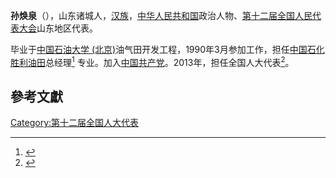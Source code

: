 '''孙焕泉'''（{{bd|1965年||}}），山东诸城人，[[汉族|汉族]]，[[中华人民共和国|中华人民共和国]]政治人物、[[第十二届全国人民代表大会|第十二届全国人民代表大会]]山东地区代表。

毕业于[[中国石油大学_(北京)|中国石油大学 (北京)]]油气田开发工程，1990年3月参加工作，担任[[中国石化|中国石化]][[胜利油田|胜利油田]]总经理<ref>{{cite news|title=孙焕泉管理局局长,油田分公司总经理,管理局党委副书记|url=http://www.slof.com/html/static/sta_ldjj.htm|accessdate=2013-04-05|newspaper=中国石化|deadurl=yes|archiveurl=https://web.archive.org/web/20130329201729/http://www.slof.com/html/static/sta_ldjj.htm|archivedate=2013-03-29}}</ref> 专业。加入[[中国共产党|中国共产党]]。2013年，担任全国人大代表<ref>{{cite news|title=全国人大代表信息-孙焕泉|url=http://210.82.31.1:8084/delegate/viewDelegate.action?dbid=121245|accessdate=2013-04-05|newspaper=全国人大网|archive-url=https://web.archive.org/web/20140222013621/http://www.npc.gov.cn/delegate/viewDelegate.action?dbid=121245|archive-date=2014-02-22|dead-url=yes}}</ref>。

==參考文獻==
{{reflist}}
{{中国政治人物小作品}}
{{中国工程院能源与矿业工程学部院士}}
[[Category:第十二届全国人大代表|Category:第十二届全国人大代表]]